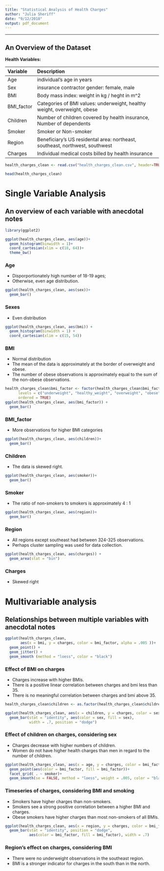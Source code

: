 ```yaml
---
title: "Statistical Analysis of Health Charges"
author: "Julia Sheriff"
date: "9/12/2018"
output: pdf_document
---
```

***

## **An Overview of the Dataset**

**Health Variables:**

|Variable|Description|
|:-------|:------------------------------------------------------------------------------|
|Age| individual's age in years
|Sex| insurance contractor gender: female, male 
|BMI| Body mass index: weight in kg / heght in m^2
|BMI_factor| Categories of BMI values: underweight, healthy weight, overweight, obese
|Children| Number of children covered by health insurance, Number of dependents
|Smoker| Smoker or Non-smoker
|Region| Beneficiary's US residental area: northeast, southeast, northwest, southwest
|Charges| Individual medical costs billed by health insurance

```r

health_charges_clean <- read.csv("health_charges_clean.csv", header=TRUE)

head(health_charges_clean)

```
\newpage

# **Single Variable Analysis**
## An overview of each variable with anecdotal notes  

```r
library(ggplot2)

ggplot(health_charges_clean, aes(age))+
  geom_histogram(binwidth = 1)+
  coord_cartesian(xlim = c(18, 64))+
  theme_bw()
```

### **Age**  
* Disporportionately high number of 18-19 ages;  
* Otherwise, even age distribution.  
\newpage
```r
ggplot(health_charges_clean, aes(sex))+
  geom_bar()
```

### **Sexes**  
* Even distribution
\newpage
```r
ggplot(health_charges_clean, aes(bmi)) +
  geom_histogram(binwidth = 1) +
  coord_cartesian(xlim = c(15, 54))
```

### **BMI**  
* Normal distribution  
* The mean of the data is approximately at the border of overweight and obese.  
* The number of obese observations is approximately equal to the sum of the non-obese observations.
\newpage
```r
health_charges_clean$bmi_factor <- factor(health_charges_clean$bmi_factor, 
      levels = c("underweight", "healthy_weight", "overweight", "obese"),
      ordered = TRUE)
ggplot(health_charges_clean, aes(bmi_factor)) +
  geom_bar()
```

### **BMI_factor**  
* More observations for higher BMI categories
\newpage
```r
ggplot(health_charges_clean, aes(children))+
  geom_bar()
```

### **Children**  
* The data is skewed right.
\newpage
```r
ggplot(health_charges_clean, aes(smoker))+
  geom_bar()
```

### **Smoker**  
* The ratio of non-smokers to smokers is approximately 4 : 1 
\newpage
```r
ggplot(health_charges_clean, aes(region))+
  geom_bar()
```

### **Region**   
* All regions except southeast had between 324-325 observations.
* Perhaps cluster sampling was used for data collection.
\newpage
```r
ggplot(health_charges_clean, aes(charges)) +
  geom_area(stat = "bin")
```

### **Charges**  
* Skewed right 
\newpage

# **Multivariable analysis**  
## Relationships between multiple variables with anecdotal notes

```r
ggplot(health_charges_clean, 
       aes(x = bmi, y = charges, color = bmi_factor, alpha = .005 ))+
  geom_point() +
  geom_jitter() +
  geom_smooth (method = "loess", color = "black")
```

### **Effect of BMI on charges**  
* Charges increase with higher BMIs.  
* There is a positive linear correlation between charges and bmi less than 35.  
* There is no meaningful correlation between charges and bmi above 35.
\newpage
```r
health_charges_clean$children <- as.factor(health_charges_clean$children)

ggplot(health_charges_clean, aes(x = children, y = charges, color = sex)) +
  geom_bar(stat = "identity", aes(color = sex, fill = sex), 
           width = .7, position = "dodge")
```

### **Effect of children on charges, considering sex**  
* Charges decrease with higher numbers of children.  
* Women do not have higher health charges than men in regard to the number of children.
\newpage
```r
ggplot(health_charges_clean, aes(x = age, y = charges, color = bmi_factor), alpha = .02, size = .02) +
  geom_point(aes(color = bmi_factor, fill = bmi_factor))+
  facet_grid( . ~ smoker)+
  geom_smooth(se = FALSE, method = "loess", weight = .005, color = "black", alpha = .02 )
```

### **Timeseries of charges, considering BMI and smoking**  
* Smokers have higher charges than non-smokers.  
* Smokers see a strong positive correlation between a higher BMI and charges.  
* Obese smokers have higher charges than most non-smokers of all BMIs.
\newpage
```r
ggplot(health_charges_clean, aes(x = region, y = charges, color = bmi_factor))+
  geom_bar(stat = "identity", position = "dodge", 
           aes(color = bmi_factor, fill = bmi_factor), width = .7)
```

### **Region's effect on charges, considering BMI**  
* There were no underweight observations in the southeast region.
* BMI is a stronger indicator for charges in the south than in the north.


